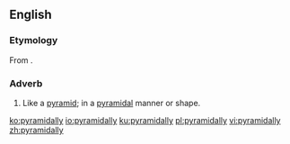 ==English==

===Etymology===
From {{suffix|pyramidal|ly|lang=en}}.

===Adverb===
{{en-adv|-}}

# Like a [[pyramid]]; in a [[pyramidal]] manner or shape.

[[ko:pyramidally]]
[[io:pyramidally]]
[[ku:pyramidally]]
[[pl:pyramidally]]
[[vi:pyramidally]]
[[zh:pyramidally]]